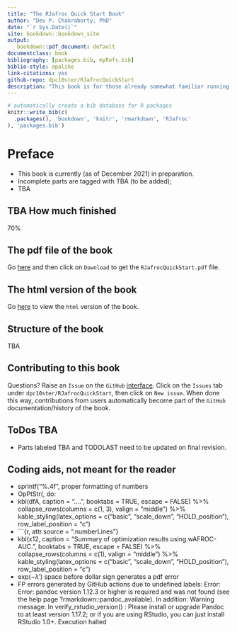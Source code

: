 ```yaml
--- 
title: "The RJafroc Quick Start Book"
author: "Dev P. Chakraborty, PhD"
date: "`r Sys.Date()`"
site: bookdown::bookdown_site
output: 
   bookdown::pdf_document: default
documentclass: book
bibliography: [packages.bib, myRefs.bib]
biblio-style: apalike
link-citations: yes
github-repo: dpc10ster/RJafrocQuickStart
description: "This book is for those already somewhat familiar running Windows JAFROC to analyze data. The Windows program has been replaced by RJafroc. This book dives into how to use RJafroc to analyze ROC/FROC data."
---
```



```r
# automatically create a bib database for R packages
knitr::write_bib(c(
  .packages(), 'bookdown', 'knitr', 'rmarkdown', 'RJafroc'
), 'packages.bib')
```


# Preface {-}

* This book is currently (as of December 2021) in preparation.
* Incomplete parts are tagged with TBA (to be added);  
* TBA



## TBA How much finished {-}

70%


## The pdf file of the book {-}

Go [here](https://github.com/dpc10ster/RJafrocQuickStart/blob/gh-pages/RJafrocQuickStart.pdf) and then click on `Download` to get the `RJafrocQuickStart.pdf` file.


## The html version of the book {-}

Go [here](https://dpc10ster.github.io/RJafrocQuickStart/) to view the `html` version of the book.



## Structure of the book {-}

TBA


## Contributing to this book {-}

Questions? Raise an `Issue` on the `GitHub` [interface](https://github.com/dpc10ster/RJafrocQuickStart). Click on the `Issues` tab under `dpc10ster/RJafrocQuickStart`, then click on `New issue`. When done this way, contributions from users automatically become part of the `GitHub` documentation/history of the book.

## ToDos TBA {-}

* Parts labeled TBA and TODOLAST need to be updated on final revision.


## Coding aids, not meant for the reader {-}

* sprintf("%.4f", proper formatting of numbers
* OpPtStr(, do:
* kbl(dfA, caption = "....", booktabs = TRUE, escape = FALSE) %>% collapse_rows(columns = c(1, 3), valign = "middle") %>% kable_styling(latex_options = c("basic", "scale_down", "HOLD_position"), row_label_position = "c") 
* ```{r, attr.source = ".numberLines"}
* kbl(x12, caption = "Summary of optimization results using wAFROC-AUC.", booktabs = TRUE, escape = FALSE) %>% collapse_rows(columns = c(1), valign = "middle") %>% kable_styling(latex_options = c("basic", "scale_down", "HOLD_position"), row_label_position = "c") 
* $\text{exp} \left ( -\lambda' \right )$ space before dollar sign generates a pdf error 
* FP errors generated by GitHub actions due to undefined labels:
Error: Error: pandoc version 1.12.3 or higher is required and was not found (see the help page ?rmarkdown::pandoc_available).
In addition: Warning message:
In verify_rstudio_version() :
Please install or upgrade Pandoc to at least version 1.17.2; or if you are using RStudio, you can just install RStudio 1.0+.
Execution halted



